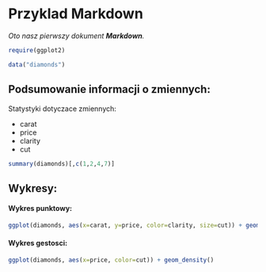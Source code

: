 # Przyklad Markdown

*Oto nasz pierwszy dokument **Markdown**.*

```{r message==FALSE}
require(ggplot2)
```

```{r include=FALSE}
data("diamonds")
```

## Podsumowanie informacji o zmiennych:

Statystyki dotyczace zmiennych:

* carat
* price
* clarity
* cut

```{r echo = FALSE}
summary(diamonds)[,c(1,2,4,7)]
```

## Wykresy:

#### Wykres punktowy:
```{r fig.align='center', warning= FALSE}
ggplot(diamonds, aes(x=carat, y=price, color=clarity, size=cut)) + geom_point()
```

#### Wykres gestosci:
```{r fig.width=8, fig.height=5,}
ggplot(diamonds, aes(x=price, color=cut)) + geom_density()
```

